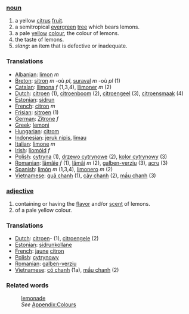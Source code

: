 ===[[noun]]===
#a yellow [[citrus]] [[fruit]].
#a semitropical [[evergreen]] [[tree]] which bears lemons.
#a pale [[yellow]] [[color|colour]], the colour of lemons.
#the taste of lemons.
#''slang'': an item that is defective or inadequate.
===Translations===
*[[Albanian]]: [[limon]] ''m''
*[[Breton]]: [[sitron]] ''m'' -où ''pl'', [[suraval]] ''m'' -où ''pl'' (1)
*[[Catalan]]: [[llimona]] ''f'' (1,3,4), [[llimoner]] ''m'' (2)
*[[Dutch]]: [[citroen]] (1), [[citroenboom]] (2), [[citroengeel]] (3), [[citroensmaak]] (4)
*[[Estonian]]: [[sidrun]]
*[[French]]: [[citron]] ''m''
*[[Frisian]]: [[sitroen]] (1)
*[[German]]: [[Zitrone]] ''f''
*[[Greek]]: [[lemoni]]
*[[Hungarian]]: [[citrom]]
*[[Indonesian]]: [[jeruk nipis]], [[limau]]
*[[Italian]]: [[limone]] ''m''
*[[Irish]]: [[líomóid]] ''f''
*[[Polish]]: [[cytryna]] (1), [[drzewo cytrynowe]] (2), [[kolor cytrynowy]] (3)
*[[Romanian]]: [[lămâie]] ''f'' (1), [[lămâi]] ''m'' (2), [[galben-verziu]] (3), [[acru]] (3)
*[[Spanish]]: [[limón]] ''m'' (1,3,4), [[limonero]] ''m'' (2)
*[[Vietnamese]]: [[quả chanh]] (1), [[cây chanh]] (2), [[mầu chanh]] (3)

===[[adjective]]===
#containing or having the [[flavor]] and/or [[scent]] of lemons.
#of a pale yellow colour.
===Translations===
*[[Dutch]]: [[citroen]]- (1), [[citroengele]] (2)
*[[Estonian]]: [[sidrunkollane]]
*[[French]]: [[jaune]] [[citron]]
*[[Polish]]: [[cytrynowy]]
*[[Romanian]]: [[galben-verziu]]
*[[Vietnamese]]: [[có chanh]] (1a), [[mầu chanh]] (2)
===Related words===
:[[lemonade]]
:''See'' [[Wiktionary_Appendix:Colours|Appendix:Colours]]